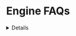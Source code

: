 
# Engine FAQs

<Details summary="How is pricing calculated for Engine Cloud?">
Pricing is calculated through the number of write requests (ex: /v1/write/contract) made through the Engine API. Requests cost $1 per 1,000 requests. Read requests made through Engine API are free, within the RPC limits/plan. 

For transactions through server wallets paid through the user's thirdweb account, users will pay a 5% premium on the gas fee of each transaction completed on any mainnet as part of account abstraction fees. There are no gas charges for testnets.

**Please note: Legacy pricing plans may be subject to the 10% fee instead of 5%. Please update your pricing plan to avoid being subject to the 10% fee.** 

The breakdown for usage and transaction fees can be found in your usage dashboard under the team overview. 
</Details>
